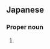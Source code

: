 ==Japanese==
{{ja-kanjitab|荻|須}}

===Proper noun===
{{ja-pos|proper|おぎす}}

# {{surname|lang=ja|sort=おぎす}}